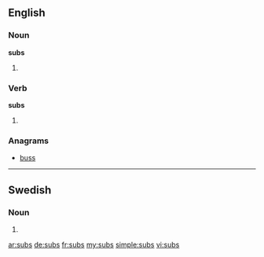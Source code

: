 ==English==

===Noun===
'''subs'''

# {{plural of|sub}}

===Verb===
'''subs'''

# {{third-person singular of|sub}}

===Anagrams===
* [[buss#English|buss]]

----

==Swedish==

===Noun===
{{infl|sv|noun form}}

# {{sv-noun-form-indef-gen|sub}}

[[ar:subs]]
[[de:subs]]
[[fr:subs]]
[[my:subs]]
[[simple:subs]]
[[vi:subs]]